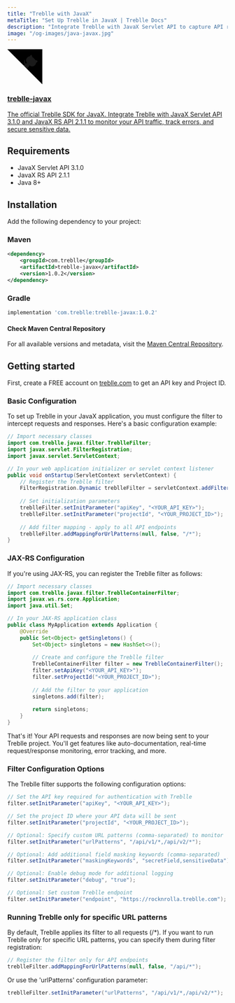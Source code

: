 ```yaml
---
title: "Treblle with JavaX"
metaTitle: "Set Up Treblle in JavaX | Treblle Docs"
description: "Integrate Treblle with JavaX Servlet API to capture API requests, track errors, and improve visibility. Learn how to set up Treblle for real-time API insights."
image: "/og-images/java-javax.jpg"
---
```


<div className="max-w-full mx-auto shadow-lg rounded-lg overflow-hidden">
  <a href="https://central.sonatype.com/artifact/com.treblle/treblle-javax/overview" title="View source on Maven Central Repository" aria-label="View source on Maven Central Repository" className="relative no-underline">
    <div>
      <svg width="80" height="80" viewBox="0 0 250 250" style={{ fill: '#151513', color: '#fff', position: 'absolute', top: 0, border: 0, right: 0 }} aria-hidden="true">
        <path d="M0,0 L115,115 L130,115 L142,142 L250,250 L250,0 Z"></path>
        <path d="M128.3,109.0 C113.8,99.7 119.0,89.6 119.0,89.6 C122.0,82.7 120.5,78.6 120.5,78.6 C119.2,72.0 123.4,76.3 123.4,76.3 C127.3,80.9 125.5,87.3 125.5,87.3 C122.9,97.6 130.6,101.9 134.4,103.2" fill="currentColor" style={{ transformOrigin: '130px 106px' }} className="octo-arm"></path>
        <path d="M115.0,115.0 C114.9,115.1 118.7,116.5 119.8,115.4 L133.7,101.6 C136.9,99.2 139.9,98.4 142.2,98.6 C133.8,88.0 127.5,74.4 143.8,58.0 C148.5,53.4 154.0,51.2 159.7,51.0 C160.3,49.4 163.2,43.6 171.4,40.1 C171.4,40.1 176.1,42.5 178.8,56.2 C183.1,58.6 187.2,61.8 190.9,65.4 C194.5,69.0 197.7,73.2 200.1,77.6 C213.8,80.2 216.3,84.9 216.3,84.9 C212.7,93.1 206.9,96.0 205.4,96.6 C205.1,102.4 203.0,107.8 198.3,112.5 C181.9,128.9 168.3,122.5 157.7,114.1 C157.9,116.9 156.7,120.9 152.7,124.9 L141.0,136.5 C139.8,137.7 141.6,141.9 141.8,141.8 Z" fill="currentColor" className="octo-body"></path>
      </svg>
    </div>
    <div className="grid grid-cols-4 gap-4 px-2 py-2">
      <div className="col-span-4">
        <h3 className="text-xl font-semibold">treblle-javax</h3>
        <p className="text-sm font-medium">
          The official Treblle SDK for JavaX. Integrate Treblle with JavaX Servlet API 3.1.0 and JavaX RS API 2.1.1 to monitor your API traffic, track errors, and secure sensitive data.
        </p>
      </div>
    </div>
  </a>
</div>

## Requirements

- JavaX Servlet API 3.1.0
- JavaX RS API 2.1.1
- Java 8+

## Installation

Add the following dependency to your project:

### Maven

```xml
<dependency>
    <groupId>com.treblle</groupId>
    <artifactId>treblle-javax</artifactId>
    <version>1.0.2</version>
</dependency>
```

### Gradle

```gradle
implementation 'com.treblle:treblle-javax:1.0.2'
```

#### Check Maven Central Repository
For all available versions and metadata, visit the [Maven Central Repository](https://central.sonatype.com/artifact/com.treblle/treblle-javax/overview).

## Getting started
First, create a FREE account on [treblle.com](treblle.com) to get an API key and Project ID.

### Basic Configuration
To set up Treblle in your JavaX application, you must configure the filter to intercept requests and responses. Here's a basic configuration example:

```java
// Import necessary classes
import com.treblle.javax.filter.TreblleFilter;
import javax.servlet.FilterRegistration;
import javax.servlet.ServletContext;

// In your web application initializer or servlet context listener
public void onStartup(ServletContext servletContext) {
    // Register the Treblle filter
    FilterRegistration.Dynamic treblleFilter = servletContext.addFilter("treblleFilter", TreblleFilter.class);
    
    // Set initialization parameters
    treblleFilter.setInitParameter("apiKey", "<YOUR_API_KEY>");
    treblleFilter.setInitParameter("projectId", "<YOUR_PROJECT_ID>");
    
    // Add filter mapping - apply to all API endpoints
    treblleFilter.addMappingForUrlPatterns(null, false, "/*");
}
```

### JAX-RS Configuration

If you're using JAX-RS, you can register the Treblle filter as follows:

```java
// Import necessary classes
import com.treblle.javax.filter.TreblleContainerFilter;
import javax.ws.rs.core.Application;
import java.util.Set;

// In your JAX-RS application class
public class MyApplication extends Application {
    @Override
    public Set<Object> getSingletons() {
        Set<Object> singletons = new HashSet<>();
        
        // Create and configure the Treblle filter
        TreblleContainerFilter filter = new TreblleContainerFilter();
        filter.setApiKey("<YOUR_API_KEY>");
        filter.setProjectId("<YOUR_PROJECT_ID>");
        
        // Add the filter to your application
        singletons.add(filter);
        
        return singletons;
    }
}
```

That's it! Your API requests and responses are now being sent to your Treblle project. You'll get features like auto-documentation, real-time request/response monitoring, error tracking, and more.

### Filter Configuration Options

The Treblle filter supports the following configuration options:

```java
// Set the API key required for authentication with Treblle
filter.setInitParameter("apiKey", "<YOUR_API_KEY>");

// Set the project ID where your API data will be sent
filter.setInitParameter("projectId", "<YOUR_PROJECT_ID>");

// Optional: Specify custom URL patterns (comma-separated) to monitor
filter.setInitParameter("urlPatterns", "/api/v1/*,/api/v2/*");

// Optional: Add additional field masking keywords (comma-separated)
filter.setInitParameter("maskingKeywords", "secretField,sensitiveData");

// Optional: Enable debug mode for additional logging
filter.setInitParameter("debug", "true");

// Optional: Set custom Treblle endpoint 
filter.setInitParameter("endpoint", "https://rocknrolla.treblle.com");
```

### Running Treblle only for specific URL patterns

By default, Treblle applies its filter to all requests (/*). If you want to run Treblle only for specific URL patterns, you can specify them during filter registration:

```java
// Register the filter only for API endpoints
treblleFilter.addMappingForUrlPatterns(null, false, "/api/*");
```

Or use the 'urlPatterns' configuration parameter:

```java
treblleFilter.setInitParameter("urlPatterns", "/api/v1/*,/api/v2/*");
```

